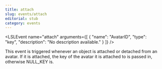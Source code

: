 ```yaml
---
title: attach
slug: events/attach
editorial: stub
category: events
---
```


<LSLEvent
	name="attach"
	arguments={[
	{
		"name": "AvatarID",
		"type": "key",
		"description": "No description available."
	}
]}
/>

This event is triggered whenever an object is attached or detached from an avatar. If it is attached, the key of the avatar it is attached to is passed in, otherwise NULL_KEY is.
